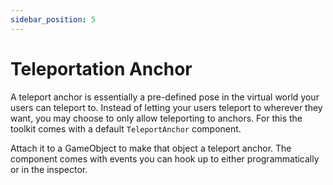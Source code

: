 ```yaml
---
sidebar_position: 5
---
```



# Teleportation Anchor

A teleport anchor is essentially a pre-defined pose in the virtual world your users can teleport to. Instead of letting your users teleport to wherever they want, you may choose
to only allow teleporting to anchors. For this the toolkit comes with a default `TeleportAnchor` component.

Attach it to a GameObject to make that object a teleport anchor. The component comes with events you can hook up to either programmatically or in the inspector.

<CenteredImage src={teleportAnchorInspectorImage} alt="The teleport anchor component inspector." />